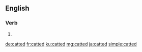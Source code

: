 ==English==

===Verb===
{{head|en|verb form}}

# {{en-past of|cat}}

[[de:catted]]
[[fr:catted]]
[[ku:catted]]
[[mg:catted]]
[[ja:catted]]
[[simple:catted]]